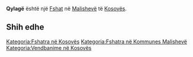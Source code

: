 {{Fshat në Kosovës
 | Emri                = Qylagë
| sqi_N_name = Qylagë
| sqi_N_FULL_NAME_RO = Qylagë
| sqi_N_FULL_NAME_ND_RO = Qylage
| sqi_N_SORT_NAME_RG = QYLAGE
| sqi_N_FULL_NAME_RG = Qylagë
| sqi_N_FULL_NAME_ND_RG = Qylage
| sqi_V_name = Çuçulljaaga
| sqi_V_FULL_NAME_RO = Çuçulljaaga
| sqi_V_FULL_NAME_ND_RO = Cuculljaaga
| sqi_V_SORT_NAME_RG = CUCULLJAAGA
| sqi_V_FULL_NAME_RG = Çuçulljaaga
| sqi_V_FULL_NAME_ND_RG = Cuculljaaga
| srp_N_name = Čučuljaga
| srp_N_FULL_NAME_RO = Čučuljaga
| srp_N_FULL_NAME_ND_RO = Cuculjaga
| srp_N_SORT_NAME_RG = CUCULJAGA
| srp_N_FULL_NAME_RG = Čučuljaga
| srp_N_FULL_NAME_ND_RG = Cuculjaga
| srp_NS_name = Чучуљага
| srp_NS_FULL_NAME_RO = Чучуљага
| srp_NS_FULL_NAME_ND_RO = Чучуљага
| srp_NS_SORT_NAME_RG = ЧУЧУЉАГА
| srp_NS_FULL_NAME_RG = Чучуљага
| srp_NS_FULL_NAME_ND_RG = Чучуљага
| srp_V_name = Ćuljaga
| srp_V_FULL_NAME_RO = Ćuljaga
| srp_V_FULL_NAME_ND_RO = Culjaga
| srp_V_SORT_NAME_RG = CULJAGA
| srp_V_FULL_NAME_RG = Ćuljaga
| srp_V_FULL_NAME_ND_RG = Culjaga
| srp_VS_name = Ћуљага
| srp_VS_FULL_NAME_RO = Ћуљага
| srp_VS_FULL_NAME_ND_RO = Ћуљага
| srp_VS_SORT_NAME_RG = ЋУЉАГА
| srp_VS_FULL_NAME_RG = Ћуљага
| srp_VS_FULL_NAME_ND_RG = Ћуљага

 | Emri (Rasa dhanore) = 
 | Figura              = 
 | Shteti              = Kosovo
 | Komuna              = Malishevë
 | Kodi postar         = 
 | Sipërfaqja          = 

 | Popullsia           = 

 | Regj. i popullsisë  = 
 | Dend. e popullsisë  = 
 | Faqja zyrtare       = 
 <!--- Koordinatat ----> 
 | Gjerësia            = 42.533856
 | Gjatësia            = 21.023983
 | Lartësia            = 
}}
'''Qylagë''' është një [[Fshat]] në [[Malishevë]] të [[Kosovës]].

<!-- == Gjeografia == -->
<!-- == Historia == -->
<!-- == Demografia == -->
== Shih edhe ==
{{Komuna Malishevë}}
{{Kosovo-Administrata-Cung}}

[[Kategoria:Fshatra në Kosovës]]
[[Kategoria:Fshatra në Kommunes Malishevë]]
[[Kategoria:Vendbanime në Kosovës]]
